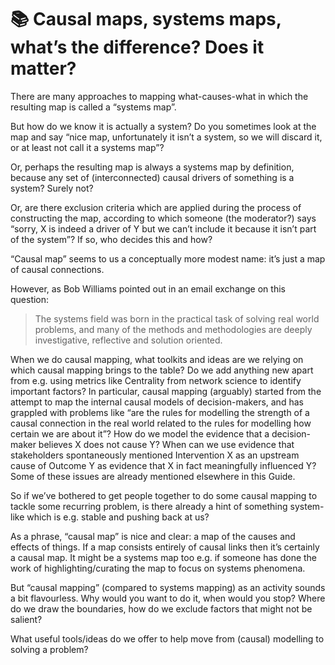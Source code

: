 # 📚 Causal maps, systems maps, what's the difference? Does it matter?

There are many approaches to mapping what-causes-what in which the resulting map is called a "systems map". 

But how do we know it is actually a system? Do you sometimes look at the map and say "nice map, unfortunately it isn't a system, so we will discard it, or at least not call it a systems map"? 

Or, perhaps the resulting map is always a systems map by definition, because any set of (interconnected) causal drivers of something is a system? Surely not?

Or, are there exclusion criteria which are applied during the process of constructing the map, according to which someone (the moderator?) says "sorry, X is indeed a driver of Y but we can't include it because it isn't part of the system"? If so, who decides this and how?

"Causal map" seems to us a conceptually more modest name: it's just a map of causal connections. 

However, as Bob Williams pointed out in an email exchange on this question: 

>The systems field was born in the practical task of solving real world problems, and many of the methods and methodologies are deeply investigative, reflective and solution oriented.

When we do causal mapping, what toolkits and ideas are we relying on which causal mapping brings to the table? Do we add anything new apart from e.g. using metrics like Centrality from network science to identify important factors? In particular, causal mapping (arguably) started from the attempt to map the internal causal models of decision-makers, and has grappled with problems like "are the rules for modelling the strength of a causal connection in the real world related to the rules for modelling how certain we are about it"? How do we model the evidence that a decision-maker believes X does not cause Y? When can we use evidence that stakeholders spontaneously mentioned Intervention X as an upstream cause of Outcome Y as evidence that X in fact meaningfully influenced Y? Some of these issues are already mentioned elsewhere in this Guide.

So if we've bothered to get people together to do some causal mapping to tackle some recurring problem, is there already a hint of something system-like which is e.g. stable and pushing back at us? 

As a phrase, "causal map" is nice and clear:  a map of the causes and effects of things. If a map consists entirely of causal links then it's certainly a causal map. It might be a systems map too e.g. if someone has done the work of highlighting/curating the map to focus on systems phenomena.

But "causal mapping" (compared to systems mapping) as an activity sounds a bit flavourless. Why would you want to do it, when would you stop? Where do we draw the boundaries, how do we exclude factors that might not be salient?

What useful tools/ideas do we offer to help move from (causal) modelling to solving a problem? 
